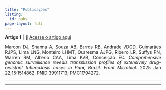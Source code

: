 ```yaml
---
title: "Publicações"
listing:
  id: pubs
page-layout: full
---
```


<div style="text-align: justify">


**Artigo 1** | 🔗 [Acesse o artigo aqui](https://www.frontiersin.org/journals/microbiology/articles/10.3389/fmicb.2024.1514862/full)

Marcon DJ, Sharma A, Souza AB, Barros RB, Andrade VDGD, Guimarães RJPS, Lima LNG, Monteiro LHMT, Quaresma AJPG, Ribeiro LR, Suffys PN, Warren RM, Alberio CAA, Lima KVB, Conceição EC. *Comprehensive genomic surveillance reveals transmission profiles of extensively drug-resistant tuberculosis cases in Pará, Brazil*. *Front Microbiol*. 2025 Jan 22;15:1514862. PMID 39911713; PMC11794272.  


</div>


---

<hr>

:::{#pubs}
:::
